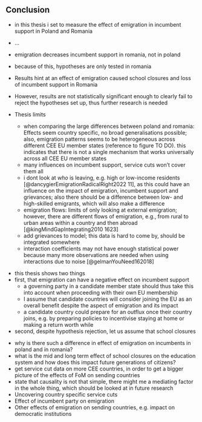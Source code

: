 ## Conclusion
<!-- Summary of thesis -->
- in this thesis i set to measure the effect of emigration in incumbent support in Poland and Romania
- …
- emigration decreases incumbent support in romania, not in poland
- because of this, hypotheses are only tested in romania
- Results hint at an effect of emigration caused school closures and loss of incumbent support in Romania
- However, results are not statistically significant enough to clearly fail to reject the hypotheses set up, thus further research is needed

- Thesis limits
	- when comparing the large differences between poland and romania: Effects seem country specific, no broad generalisations possible; also, emigration patterns seems to be heterogeneous across different CEE EU member states (reference to figure TO DO). this indicates that there is not a single mechanism that works universally across all CEE EU member states
	- many influences on incumbent support, service cuts won’t cover them all
	- i dont look at *who* is leaving, e.g. high or low-income residents [@dancygierEmigrationRadicalRight2022 11], as this could have an influence on the impact of emigration, incumbent support and grievances; also there should be a difference between low- and high-skilled emigrants, which will also make a difference
	- emigration flows: limits of only looking at external emigration; however, there are different flows of emigration, e.g., from rural to urban areas within a country and then abroad [@kingMindGapIntegrating2010 1623]
	- add grievances to model; this data is hard to come by, should be integrated somewhere
	- interaction coefficients may not have enough statistical power because many more observations are needed when using interactions due to noise [@gelmanYouNeed162018]

<!-- Interpreting results in the broader context of further European integration -->
- this thesis shows two things
- first, that emigration can have a negative effect on incumbent support
	- a governing party in a candidate member state should thus take this into account when proceeding with their own EU membership
	- I assume that candidate countries will consider joining the EU as an overall benefit despite the aspect of emigration and its impact
	- a candidate country could prepare for an outflux once their country joins, e.g. by preparing policies to incentivise staying at home or making a return worth while
- second, despite hypothesis rejection, let us assume that school closures 




<!-- Future research -->
- why is there such a difference in effect of emigration on incumbents in poland and in romania?
- what is the mid and long term effect of school closures on the education system and how does this impact future generations of citizens?
- get service cut data on more CEE countries, in order to get a bigger picture of the effects of FoM on sending countries
- state that causality is not that simple, there might me a mediating factor in the whole thing, which should be looked at in future research
- Uncovering country specific service cuts
- Effect of incumbent party on emigration
- Other effects of emigration on sending countries, e.g. impact on democratic institutions
